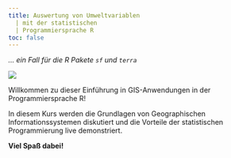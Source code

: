```yaml
---
title: Auswertung von Umweltvariablen
  | mit der statistischen
  | Programmiersprache R
toc: false
---
```


*... ein Fall für die R Pakete `sf` und `terra`*

![](images/cover-picture.jpg)

Willkommen zu dieser Einführung in GIS-Anwendungen in der Programmiersprache R!

In diesem Kurs werden die Grundlagen von Geographischen Informationssystemen diskutiert und die Vorteile der statistischen Programmierung live demonstriert.

**Viel Spaß dabei!**
